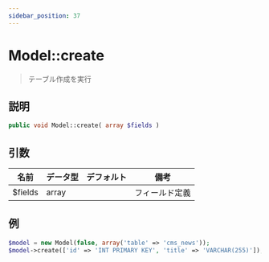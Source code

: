 ```yaml
---
sidebar_position: 37
---
```


# Model::create

> テーブル作成を実行

## 説明

```php
public void Model::create( array $fields )
```

## 引数

| 名前     | データ型 | デフォルト | 備考           |
| -------- | -------- | ---------- | -------------- |
| $fields  | array    |            | フィールド定義 |

## 例

```php title="Controller"
$model = new Model(false, array('table' => 'cms_news'));
$model->create(['id' => 'INT PRIMARY KEY', 'title' => 'VARCHAR(255)']);
```
